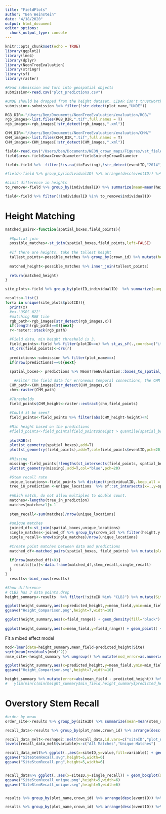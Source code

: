 ```yaml
---
title: "FieldPlots"
author: "Ben Weinstein"
date: "4/18/2020"
output: html_document
editor_options: 
  chunk_output_type: console
---
```


```r
knitr::opts_chunk$set(echo = TRUE)
library(ggplot2)
library(lme4)
library(dplyr)
library(NeonTreeEvaluation)
library(stringr)
library(sf)
library(raster)
```

```r
#Read submission and turn into geospatial objects
submission<-read.csv("plot_predictions.csv")

#UNDE should be dropped from the height dataset, LIDAR isn't trustworthy. 
submission<-submission %>% filter(!str_detect(plot_name,"UNDE"))

RGB_DIR<-"/Users/Ben/Documents/NeonTreeEvaluation/evaluation/RGB/"
rgb_images<-list.files(RGB_DIR,".tif",full.names = T)
rgb_images<-rgb_images[!str_detect(rgb_images,".xml")]

CHM_DIR<-"/Users/Ben/Documents/NeonTreeEvaluation/evaluation/CHM/"
CHM_images<-list.files(CHM_DIR,".tif",full.names = T)
CHM_images<-CHM_images[!str_detect(CHM_images,".xml")]
```

```r
field<-read.csv("/Users/ben/Documents/NEON_crown_maps/Figures/vst_field_data.csv")
field$area<-field$maxCrownDiameter*field$ninetyCrownDiameter

field<-field %>%  filter(!is.na(itcEasting),!str_detect(eventID,"2014"),growthForm %in% c("single bole tree","multi-bole tree","small tree","sapling"),stemDiameter>15) %>% droplevels() %>% filter(height>3|is.na(height)) 

#field<-field %>% group_by(individualID) %>% arrange(desc(eventID)) %>% slice(1)

#Limit difference in heights 
to_remove<-field %>% group_by(individualID) %>% summarize(mean=mean(height),sum_difference = abs(sum(diff(height)))) %>% filter(sum_difference > 8)

field<-field %>% filter(!individualID %in% to_remove$individualID)
```

# Height Matching 

```r
matched_pairs<-function(spatial_boxes,field_points){
  
  #Spatial join
  possible_matches<-st_join(spatial_boxes,field_points,left=FALSE)
  
  #If there are heights, take the tallest height
  tallest_points<-possible_matches %>% group_by(crown_id) %>% mutate(height_diff=height.x - height.y) %>%arrange(height_diff) %>% slice(1)  %>% as.data.frame()%>% dplyr::select(crown_id, individualID) 
  
  matched_height<-possible_matches %>% inner_join(tallest_points) 
  
  return(matched_height)
}
```

```r
site_plots<-field %>% group_by(plotID,individualID)  %>% summarize(samples=length(unique(eventID))) %>% filter(samples>1) %>% ungroup() %>% mutate(plotID=as.character(plotID))

results<-list()
for(x in unique(site_plots$plotID)){
  print(x)
  #x<-"OSBS_022"
  #matching RGB tile
  rgb_path<-rgb_images[str_detect(rgb_images,x)]
  if(length(rgb_path)==0){next}
  r<-raster::stack(rgb_path)

  #Field data, min height threshold is 3.
  field_points<-field %>% filter(plotID==x) %>% st_as_sf(.,coords=c("itcEasting","itcNorthing")) %>% filter(height>3)
  st_crs(field_points)<-crs(r)
  
  predictions<-submission %>% filter(plot_name==x)
  if(nrow(predictions)==0){next}
  
  spatial_boxes<- predictions %>% NeonTreeEvaluation::boxes_to_spatial_polygons(.,r) %>% st_as_sf() %>% mutate(height=predictions$height, score=predictions$score)

    #Filter the field data for erroneous temporal connections, the CHM must have positive heights, see OSBS_022, can use as an example of all sorts of challenges.
  CHM_path<-CHM_images[str_detect(CHM_images,x)]
  chm<-raster(CHM_path)
  
  #Thresholds 
  field_points$CHM_height<-raster::extract(chm,field_points)
  
  #Could it be seen?
  field_points<-field_points %>% filter(abs(CHM_height-height)<4)
  
  #Min height based on the predictions
  #field_points<-field_points[field_points$height > quantile(spatial_boxes$height,0.01),]
  
  plotRGB(r)
  plot(st_geometry(spatial_boxes),add=T)
  plot(st_geometry(field_points),add=T,col=field_points$eventID,pch=20)
  
  #Missing
  missing<-field_points[!lengths(st_intersects(field_points, spatial_boxes)), ]
  plot(st_geometry(missing),add=T,col="blue",pch=20)

  #Stem recall rate
  unique_locations<-field_points %>% distinct(individualID,.keep_all = T)
  tree_in_prediction <-unique_locations  %>% sf::st_intersects(x=.,y=spatial_boxes)
  
  #Which match, do not allow multiples to double count.
  matches<-lengths(tree_in_prediction)
  matches[matches>1]<-1
  
  stem_recall<-sum(matches)/nrow(unique_locations)
  
  #unique matches
  joined_df<-st_join(spatial_boxes,unique_locations)
  single_matches<-joined_df %>% group_by(crown_id) %>% filter(height.y == max(height.y)) 
  single_recall<-nrow(single_matches)/nrow(unique_locations)
  
  #Create point matches between data and predictions
  matched_df<-matched_pairs(spatial_boxes, field_points) %>% mutate(plot_name=x)
  
  if(nrow(matched_df)>0){
    results[[x]]<-data.frame(matched_df,stem_recall,single_recall)
  }
}
  results<-bind_rows(results)
```

```r
#Show difference
# CLBJ has 3 data points.drop
height_summary<-results  %>% filter(!siteID %in% "CLBJ") %>% mutate(Site=str_match(plot_name,"(\\w+)_")[,2]) %>% group_by(Site,plot_name,individualID,crown_id) %>%  summarize(predicted_height=unique(height.x)[1],mean_field=mean(height.y),min_field=min(height.y),max_field=max(height.y)) %>% mutate(field_range=max_field - min_field)

ggplot(height_summary,aes(x=predicted_height,y=mean_field,ymin=min_field,ymax=max_field)) + geom_pointrange(size=0.1,alpha=0.5) + geom_abline(linetype="dashed") + coord_flip() + labs(y="Field Height (m)",x="Predicted Height (m)")  + stat_smooth(method="lm")  + facet_wrap(~Site,scales="free")
ggsave("Height_Comparison.png",height=7,width=10)
```

```r
ggplot(height_summary,aes(x=field_range)) + geom_density(fill="black") + facet_wrap(~Site,scales="free") + labs(x="Height difference (m) among years for the same ID")
  
ggplot(height_summary,aes(x=mean_field,y=field_range)) + geom_point() + labs(x="Mean Field Height",y="Range of Heights")
```

Fit a mixed effect model
```r
mod<-lmer(data=height_summary,mean_field~predicted_height|Site)
sqrt(mean(residuals(mod)^2))
rmse_site<-height_summary %>% ungroup() %>% mutate(mod_error=as.numeric(residuals(mod)))%>% group_by(Site) %>% summarize(RMSE=sqrt(mean(mod_error^2)))

ggplot(height_summary,aes(x=predicted_height,y=mean_field,ymin=min_field,ymax=max_field)) + geom_pointrange(size=0.1,alpha=0.5) + geom_abline(linetype="dashed") + coord_flip() + labs(y="Field Height (m)",x="Predicted Height (m)")  + stat_smooth(method="lm")  + facet_wrap(~Site,scales="free") 
ggsave("Height_Comparison.svg",height=7,width=10)


```

```r
height_summary %>% mutate(error=abs(mean_field - predicted_height)) %>% group_by(Site) %>% filter(error==max(error)) %>% arrange(desc(error)) %>% as.data.frame()
#   ylim(min(c(min(height_summary$min_field,height_summary$predicted_height))),max(c(height_summary$predicted_height,height_summary$max_field))) + xlim(min(c(min(height_summary$min_field,height_summary$predicted_height))),max(c(height_summary$predicted_height,height_summary$max_field)))
```

# Overstory Stem Recall

```r
#order by mean
order_site<-results %>% group_by(siteID) %>% summarize(mean=mean(stem_recall)) %>% arrange(desc(mean)) %>% .$siteID

recall_data<-results %>% group_by(plot_name,crown_id) %>% arrange(desc(eventID)) %>% slice(1) %>% group_by(siteID,plot_name)  %>% distinct(stem_recall, single_recall) %>% ungroup() %>% mutate(siteID=factor(siteID,order_site))

recall_data_melt<-reshape2::melt(recall_data,id.vars=c("siteID","plot_name"))
levels(recall_data_melt$variable)<-c("All Matches","Unique Matches")

recall_data_melt%>% ggplot(.,aes(x=siteID,y=value,fill=variable)) + geom_boxplot(alpha=0.6) + theme_bw() + scale_y_continuous("Field Stem Recall (%)", label=scales::percent,limits = c(0,1)) + coord_flip() + labs(x="Site")
ggsave("SiteStemRecall.svg",height=5,width=6)
ggsave("SiteStemRecall.png",height=5,width=6)


recall_data%>% ggplot(.,aes(x=siteID,y=single_recall)) + geom_boxplot(alpha=0.6) + theme_bw() + scale_y_continuous("Field Stem Recall (%)", label=scales::percent,limits = c(0,1)) + coord_flip() + labs(x="Site")
ggsave("SiteStemRecall_unique.png",height=5,width=6)
ggsave("SiteStemRecall_unique.svg",height=5,width=6)


results %>% group_by(plot_name,crown_id) %>% arrange(desc(eventID)) %>% slice(1) %>% group_by(siteID)%>% summarize(stem_recall=mean(stem_recall))

results %>% group_by(plot_name,crown_id) %>% arrange(desc(eventID)) %>% slice(1) %>% ungroup() %>% summarize(stem_recall=mean(stem_recall),single_recall=mean(single_recall))
```
